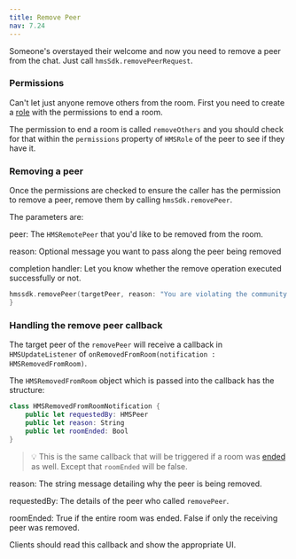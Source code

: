 ---
title: Remove Peer
nav: 7.24
---

Someone's overstayed their welcome and now you need to remove a peer from the chat. Just call `hmsSdk.removePeerRequest`.

### Permissions

Can't let just anyone remove others from the room. First you need to create a [role](/concepts/v2/concepts/templates-and-roles/overview) with the permissions to end a room.

The permission to end a room is called `removeOthers` and you should check for that within the `permissions` property of `HMSRole` of the peer to see if they have it.

### Removing a peer

Once the permissions are checked to ensure the caller has the permission to remove a peer, remove them by calling `hmsSdk.removePeer`.

The parameters are:

peer: The `HMSRemotePeer` that you'd like to be removed from the room.

reason: Optional message you want to pass along the peer being removed

completion handler: Let you know whether the remove operation executed successfully or not.

```swift
hmssdk.removePeer(targetPeer, reason: "You are violating the community rules.") { success, error in
}
```

### Handling the remove peer callback

The target peer of the `removePeer` will receive a callback in `HMSUpdateListener` of `onRemovedFromRoom(notification : HMSRemovedFromRoom)`.

The `HMSRemovedFromRoom` object which is passed into the callback has the structure:

```swift
class HMSRemovedFromRoomNotification {
    public let requestedBy: HMSPeer
    public let reason: String
    public let roomEnded: Bool
}
```

> 💡 This is the same callback that will be triggered if a room was [ended](end-room) as well. Except that `roomEnded` will be false.

reason: The string message detailing why the peer is being removed.

requestedBy: The details of the peer who called `removePeer`.

roomEnded: True if the entire room was ended. False if only the receiving peer was removed.

Clients should read this callback and show the appropriate UI.
